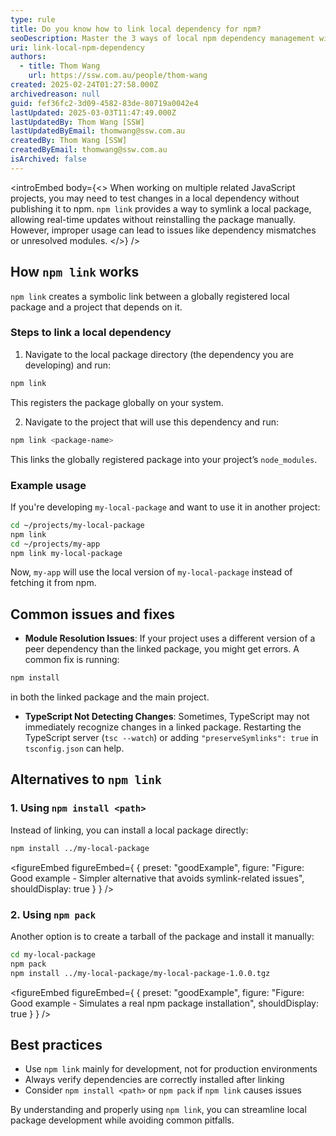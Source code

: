 ```yaml
---
type: rule
title: Do you know how to link local dependency for npm?
seoDescription: Master the 3 ways of local npm dependency management with SSW's expert guide.
uri: link-local-npm-dependency
authors:
  - title: Thom Wang
    url: https://ssw.com.au/people/thom-wang
created: 2025-02-24T01:27:58.000Z
archivedreason: null
guid: fef36fc2-3d09-4582-83de-80719a0042e4
lastUpdated: 2025-03-03T11:47:49.000Z
lastUpdatedBy: Thom Wang [SSW]
lastUpdatedByEmail: thomwang@ssw.com.au
createdBy: Thom Wang [SSW]
createdByEmail: thomwang@ssw.com.au
isArchived: false
---
```


<introEmbed
  body={<>
When working on multiple related JavaScript projects, you may need to test changes in a local dependency without publishing it to npm. `npm link` provides a way to symlink a local package, allowing real-time updates without reinstalling the package manually. However, improper usage can lead to issues like dependency mismatches or unresolved modules.
  </>}
/>
## How `npm link` works

`npm link` creates a symbolic link between a globally registered local package and a project that depends on it.

### Steps to link a local dependency

1. Navigate to the local package directory (the dependency you are developing) and run:

  ```sh
  npm link
  ```

   This registers the package globally on your system.

2. Navigate to the project that will use this dependency and run:

  ```sh
  npm link <package-name>
  ```

   This links the globally registered package into your project’s `node_modules`.

### Example usage

If you're developing `my-local-package` and want to use it in another project:

```sh
cd ~/projects/my-local-package
npm link
cd ~/projects/my-app
npm link my-local-package
```

Now, `my-app` will use the local version of `my-local-package` instead of fetching it from npm.

## Common issues and fixes

* **Module Resolution Issues**: If your project uses a different version of a peer dependency than the linked package, you might get errors. A common fix is running:

```sh
npm install
```

  in both the linked package and the main project.

* **TypeScript Not Detecting Changes**: Sometimes, TypeScript may not immediately recognize changes in a linked package. Restarting the TypeScript server (`tsc --watch`) or adding `"preserveSymlinks": true` in `tsconfig.json` can help.

## Alternatives to `npm link`

### 1. Using `npm install <path>`

Instead of linking, you can install a local package directly:

```sh
npm install ../my-local-package
```

<figureEmbed figureEmbed={ {
  preset: "goodExample",
  figure: "Figure: Good example - Simpler alternative that avoids symlink-related issues",
  shouldDisplay: true
} } />


### 2. Using `npm pack`

Another option is to create a tarball of the package and install it manually:

```sh
cd my-local-package
npm pack
npm install ../my-local-package/my-local-package-1.0.0.tgz
```

<figureEmbed figureEmbed={ {
  preset: "goodExample",
  figure: "Figure: Good example - Simulates a real npm package installation",
  shouldDisplay: true
} } />


## Best practices

* Use `npm link` mainly for development, not for production environments
* Always verify dependencies are correctly installed after linking
* Consider `npm install <path>` or `npm pack` if `npm link` causes issues

By understanding and properly using `npm link`, you can streamline local package development while avoiding common pitfalls.
